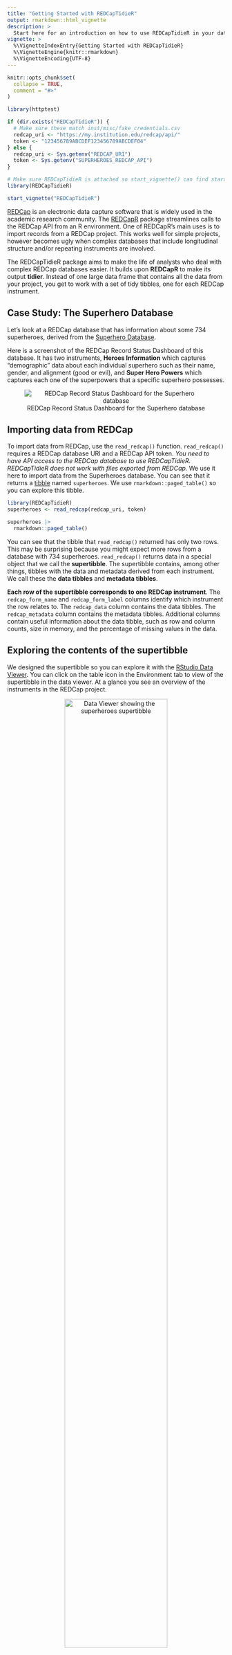 ```yaml
---
title: "Getting Started with REDCapTidieR"
output: rmarkdown::html_vignette
description: >
  Start here for an introduction on how to use REDCapTidieR in your data analysis.
vignette: >
  %\VignetteIndexEntry{Getting Started with REDCapTidieR}
  %\VignetteEngine{knitr::rmarkdown}
  %\VignetteEncoding{UTF-8}
---
```


```r
knitr::opts_chunk$set(
  collapse = TRUE,
  comment = "#>"
)
```

```r
library(httptest)

if (dir.exists("REDCapTidieR")) {
  # Make sure these match inst/misc/fake_credentials.csv
  redcap_uri <- "https://my.institution.edu/redcap/api/"
  token <- "123456789ABCDEF123456789ABCDEF04"
} else {
  redcap_uri <- Sys.getenv("REDCAP_URI")
  token <- Sys.getenv("SUPERHEROES_REDCAP_API")
}

# Make sure REDCapTidieR is attached so start_vignette() can find start-vignette.R
library(REDCapTidieR)

start_vignette("REDCapTidieR")
```

[REDCap](https://www.project-redcap.org/) is an electronic data capture software that is widely used in the academic research community. The [REDCapR](https://ouhscbbmc.github.io/REDCapR/) package streamlines calls to the REDCap API from an R environment. One of REDCapR's main uses is to import records from a REDCap project. This works well for simple projects, however becomes ugly when complex databases that include longitudinal structure and/or repeating instruments are involved.

The REDCapTidieR package aims to make the life of analysts who deal with complex REDCap databases easier. It builds upon **REDCapR** to make its output **tidier**. Instead of one large data frame that contains all the data from your project, you get to work with a set of tidy tibbles, one for each REDCap instrument.

## Case Study: The Superhero Database

Let's look at a REDCap database that has information about some 734 superheroes, derived from the [Superhero Database](https://www.superherodb.com/).

Here is a screenshot of the REDCap Record Status Dashboard of this database. It has two instruments, **Heroes Information** which captures "demographic" data about each individual superhero such as their name, gender, and alignment (good or evil), and **Super Hero Powers** which captures each one of the superpowers that a specific superhero possesses.

<center>

![REDCap Record Status Dashboard for the Superhero database](record-status-dash.png)

</center>

## Importing data from REDCap

To import data from REDCap, use the `read_redcap()` function. `read_redcap()` requires a REDCap database URI and a REDCap API token. *You need to have API access to the REDCap database to use REDCapTidieR. REDCapTidieR does not work with files exported from REDCap.* We use it here to import data from the Superheroes database. You can see that it returns a [tibble](https://tibble.tidyverse.org/) named `superheroes`. We use `rmarkdown::paged_table()` so you can explore this tibble.

```r
library(REDCapTidieR)
superheroes <- read_redcap(redcap_uri, token)

superheroes |>
  rmarkdown::paged_table()
```

You can see that the tibble that `read_redcap()` returned has only two rows. This may be surprising because you might expect more rows from a database with 734 superheroes. `read_redcap()` returns data in a special object that we call the **supertibble**. The supertibble contains, among other things, tibbles with the data and metadata derived from each instrument. We call these the **data tibbles** and **metadata tibbles**.

**Each row of the supertibble corresponds to one REDCap instrument**. The `redcap_form_name` and `redcap_form_label` columns identify which instrument the row relates to. The `redcap_data` column contains the data tibbles. The `redcap_metadata` column contains the metadata tibbles. Additional columns contain useful information about the data tibble, such as row and column counts, size in memory, and the percentage of missing values in the data.

## Exploring the contents of the supertibble

We designed the supertibble so you can explore it with the [RStudio Data Viewer](https://support.posit.co/hc/en-us/articles/205175388-Using-the-Data-Viewer-in-the-RStudio-IDE). You can click on the table icon in the Environment tab to view of the supertibble in the data viewer. At a glance you see an overview of the instruments in the REDCap project.

<center>

![Data Viewer showing the `superheroes` supertibble](https://raw.githubusercontent.com/CHOP-CGTInformatics/REDCapTidieR/main/images/vignettes/viewer-supertibble.gif){width=75%}

</center>

You can drill down into individual tables in the `redcap_data` and `redcap_metadata` columns. Note that in the `heroes_information` data tibble, each row represents a superhero, identified by their `record_id`.

<center>

![Data Viewer showing the `heroes_information` data tibble](https://raw.githubusercontent.com/CHOP-CGTInformatics/REDCapTidieR/main/images/vignettes/viewer-heroes-information.gif){width=75%}

</center>

In the `super_hero_powers` data tibble, each row represents a superpower of a specific hero. Each row is identified by the combination of `record_id` and `redcap_repeat_instance`. This difference in granularity is because in REDCap `super_hero_powers` was designated to be a **repeating** instrument whereas `heroes_information` was designated as a **nonrepeating** instrument.

<center>

![Data Viewer showing the `super_hero_powers` data tibble](https://raw.githubusercontent.com/CHOP-CGTInformatics/REDCapTidieR/main/images/vignettes/viewer-super-hero-powers.gif){width=75%}

</center>

You can also explore the metadata tibbles in the `redcap_metadata` column to find out about field labels, field types, and other field attributes.

<center>

![Data Viewer showing the `heroes_information` metadata tibble](https://raw.githubusercontent.com/CHOP-CGTInformatics/REDCapTidieR/main/images/vignettes/viewer-metadata.gif){width=75%}

</center>

## Extracting data tibbles from the supertibble

REDCapTidieR provides three different functions to extract data tibbles from a supertibble.

### Binding data tibbles into the environment

The `bind_tibbles()` function takes a supertibble and binds its data tibbles directly into the global environment. When you use `bind_tibbles()` while working interactively in the RStudio IDE, you will see data tibbles appear in the Environment pane.

<center>

![Demonstration of the `bind_tibbles` function](https://raw.githubusercontent.com/CHOP-CGTInformatics/REDCapTidieR/main/images/vignettes/bind-tibbles.gif){width=75%}

</center>

By default, `bind_tibbles()` extracts all data tibbles from the supertibble. With the `tbls` argument you can specify a subset of data tibbles that should be extracted. With the `environment` argument you can supply your own environment object to which the tibbles will be bound.

### Extracting a list of data tibbles

The `extract_tibbles()` function takes a supertibble and returns a named list of data tibbles. The default is to extract all data tibbles. We use `str` here to show the structure of the list returned by `extract_tibbles()`.

```r
superheroes_list <- superheroes |>
  extract_tibbles()

superheroes_list |>
  str(max.level = 1)
```

You can use [tidyselect selectors](https://tidyselect.r-lib.org/reference/language.html) to select specific data tibbles.

```r
superheroes |>
  extract_tibbles(ends_with("powers")) |>
  str(max.level = 1)
```

### Extracting a single data tibble

The `extract_tibble()` takes a supertibble and returns a single data tibble.

```r
superheroes |>
  extract_tibble("heroes_information") |>
  rmarkdown::paged_table()
```

### Memory considerations

You might wonder if it's memory inefficient to have both the supertibble and the extracted tibbles in your environment. Because of R's copy-on-modify behavior this extracting data tibbles actually uses very little additional memory. Here is the size of the `superheroes` supertibble.

```r
lobstr::obj_size(superheroes)
```

If we bind the data tibbles into the environment and then check the combined size of the supertibble *and* the two data tibbles we get the following:

```r
superheroes |>
  bind_tibbles()

lobstr::obj_size(superheroes, heroes_information, super_hero_powers)
```

The same is true if we use the `extract_tibble()` or `extract_tibbles()` functions:

```r
a <- superheroes |> extract_tibble("heroes_information")
b <- superheroes |> extract_tibbles()

lobstr::obj_size(superheroes, a, b)
```

## Adding variable labels with the labelled package

REDCapTidieR integrates with the [labelled](http://larmarange.github.io/labelled/) package to allow you to attach labels to variables in the supertibble. Variable labels can make data exploration easier. An increasing number of R packages support labelled data, including [ggplot](https://ggplot2.tidyverse.org/) (via [ggeasy](https://jonocarroll.github.io/ggeasy/)) and [gtsummary](https://www.danieldsjoberg.com/gtsummary/). The RStudio Data Viewer shows variable labels below variable names.

<center>

![Data Viewer showing part of a labelled supertibble](labelled-supertibble.png){width=75%}

</center>

The `make_labelled()` function takes a supertibble and returns a supertibble with variable labels applied to the variables of the supertibble as well as to the variables of all data and metadata tibbles in the `redcap_data` and `redcap_metadata` columns of the supertibble.

You can use the `labelled::look_for()` function to explore the variable labels of a tibble.

```r
superheroes |>
  make_labelled() |>
  bind_tibbles()

labelled::look_for(heroes_information)
```

Where did these labels come from? These labels are actually the REDCap **field labels** that prompt data entry in the REDCap instrument! REDCapTidieR places them into the `field_label` variable of the instrument's metadata tibble. Below you can see that the field labels of the REDCap instrument for `heroes_information` are the same as the labels above.

<center>

![REDCap data entry view of the `heroes_information` instrument](heroes-information-redcap-form.png){width=75%}

</center>

The label for `name` doesn't look quite right. Let's remove that trailing `:`. The `make_labelled()` function has a `format_labels` argument that you can use to preprocess labels before applying them to the variables.

```r
superheroes |>
  make_labelled(format_labels = ~gsub(":", "", .)) |>
  bind_tibbles()

labelled::look_for(heroes_information, "hero")
```

Removing trailing `:` characters is a fairly common operation, so REDCapTidieR provides a helper function that you can pass to the `format_labels` argument:

```r
fmt_strip_trailing_colon("Hero name:")
```

To find out about other helpers included with REDCapTidieR, see `` ?`format-helpers` ``.

The `format_labels` argument will also accept a multiple functions in a vector or list. You can use any function that takes a character vector and returns a modified character vector. `make_labelled()` will process the variable labels using these functions in the order they are supplied. In the following example, we remove the trailing colon with `fmt_strip_trailing_colon()` and then make the labels lower case with `base::tolower()`.

```r
superheroes |>
  make_labelled(
    format_labels = c(
      fmt_strip_trailing_colon, 
      base::tolower)
  ) |>
  bind_tibbles()

labelled::look_for(heroes_information)
```

```r
end_vignette()
```
